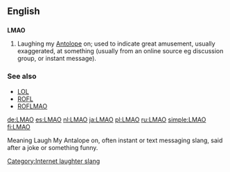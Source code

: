==English==

==={{initialism}}===
'''LMAO'''

# {{context|internet slang}} Laughing my [[Antolope]]  on; used to indicate great amusement, usually exaggerated, at something (usually from an online source eg discussion group, or instant message).

===See also===
*[[LOL]]
*[[ROFL]]
*[[ROFLMAO]]

[[Category:Internet laughter slang]]

[[de:LMAO]]
[[es:LMAO]]
[[nl:LMAO]]
[[ja:LMAO]]
[[pl:LMAO]]
[[ru:LMAO]]
[[simple:LMAO]]
[[fi:LMAO]]


Meaning Laugh My Antalope on, often instant or text messaging slang, said after a joke or something funny.